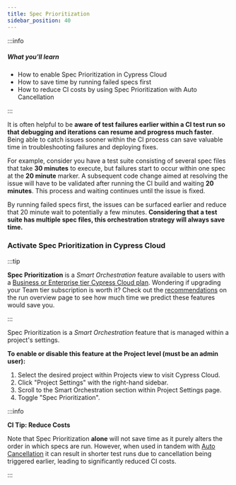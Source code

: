 ```yaml
---
title: Spec Prioritization
sidebar_position: 40
---
```


:::info

##### <Icon name="question-circle" color="#4BBFD2" /> What you'll learn

- How to enable Spec Prioritization in Cypress Cloud
- How to save time by running failed specs first
- How to reduce CI costs by using Spec Prioritization with Auto Cancellation

:::

It is often helpful to be **aware of test failures earlier within a CI test run
so that debugging and iterations can resume and progress much faster**. Being
able to catch issues sooner within the CI process can save valuable time in
troubleshooting failures and deploying fixes.

For example, consider you have a test suite consisting of several spec files that take **30
minutes** to execute, but failures start to occur within one spec at the **20 minute**
marker. A subsequent code change aimed at resolving the issue will have to be
validated after running the CI build and waiting **20 minutes**. This process and
waiting continues until the issue is fixed.

By running failed specs first, the issues can be surfaced earlier and reduce
that 20 minute wait to potentially a few minutes. **Considering that a test
suite has multiple spec files, this orchestration strategy will always save
time.**

### Activate Spec Prioritization in Cypress Cloud

:::tip

**Spec Prioritization** is a _Smart Orchestration_ feature available to users
with a
[Business or Enterprise tier Cypress Cloud plan](https://cypress.io/pricing).
Wondering if upgrading your Team tier subscription is worth it? Check out the
[recommendations](/cloud/features/recorded-runs#Recommendations) on the run
overview page to see how much time we predict these features would save you.

:::

Spec Prioritization is a _Smart Orchestration_ feature that is managed within a
project's settings.

**To enable or disable this feature at the Project level (must be an admin user):**

1. Select the desired project within Projects view to visit Cypress Cloud.
2. Click "Project Settings" with the right-hand sidebar.
3. Scroll to the Smart Orchestration section within Project Settings page.
4. Toggle "Spec Prioritization".

<DocsImage
  src="/img/cloud/features/smart-orchestration/spec-prioritization-active.png"
  alt="Enable Spec Prioritization"
/>

:::info

<strong>CI Tip: Reduce Costs</strong>

Note that Spec Prioritization **alone** will not save time as it purely alters
the order in which specs are run. However, when used in tandem with
[Auto Cancellation](/cloud/features/smart-orchestration/run-cancellation) it can
result in shorter test runs due to cancellation being triggered earlier, leading
to significantly reduced CI costs.

:::
